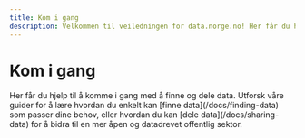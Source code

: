 ```yaml
---
title: Kom i gang
description: Velkommen til veiledningen for data.norge.no! Her får du hjelp til å komme i gang med å finne og dele data.
---
```


# Kom i gang

<Ingress>
    Her får du hjelp til å komme i gang med å finne og dele data. Utforsk våre guider for å lære hvordan du enkelt kan [finne data](/docs/finding-data) som passer dine behov, eller hvordan du kan [dele data](/docs/sharing-data) for å bidra til en mer åpen og datadrevet offentlig sektor.
</Ingress>
